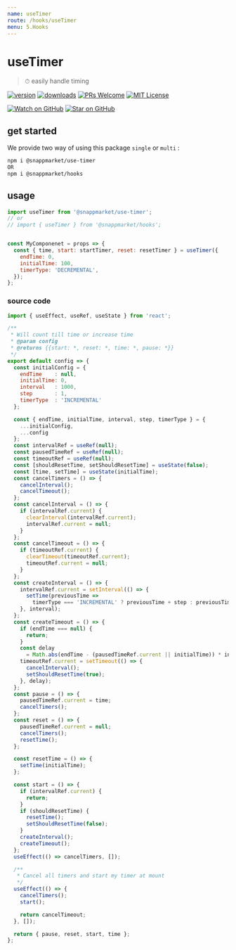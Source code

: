 ```yaml
---
name: useTimer
route: /hooks/useTimer
menu: 5.Hooks
---
```


# useTimer
> ⏱ easily handle timing

[![version](https://img.shields.io/npm/v/@snappmarket/use-timer.svg?style=flat-square)](https://www.npmjs.com/package/@snappmarket/use-timer)
[![downloads](https://img.shields.io/npm/dm/@snappmarket/use-timer.svg?style=flat-square)](http://www.npmtrends.com/@snappmarket/use-timer)
[![PRs Welcome](https://img.shields.io/badge/PRs-welcome-brightgreen.svg?style=flat-square)](http://makeapullrequest.com)
[![MIT License](https://img.shields.io/npm/l/@snappmarket/use-timer.svg?style=flat-square)](https://github.com/snappmarket/frontend-toolbox/tree/master/packages/useDidUpdateEffect/blob/master/LICENSE.md)

[![Watch on GitHub](https://img.shields.io/github/watchers/snappmarket/frontend-toolbox.svg?style=social)](https://github.com/snappmarket/frontend-toolbox/watchers)
[![Star on GitHub](https://img.shields.io/github/stars/snappmarket/frontend-toolbox.svg?style=social)](https://github.com/snappmarket/frontend-toolbox/stargazers)


## get started
We provide two way of using this package `single` or `multi` :
```bash
npm i @snappmarket/use-timer
OR
npm i @snappmarket/hooks
```

## usage
```javascript
import useTimer from '@snappmarket/use-timer';
// or
// import { useTimer } from '@snappmarket/hooks';


const MyComponenet = props => {
  const { time, start: startTimer, reset: resetTimer } = useTimer({
    endTime: 0,
    initialTime: 100,
    timerType: 'DECREMENTAL',
  });
};
```

### source code
```javascript
import { useEffect, useRef, useState } from 'react';

/**
 * Will count till time or increase time
 * @param config
 * @returns {{start: *, reset: *, time: *, pause: *}}
 */
export default config => {
  const initialConfig = {
    endTime    : null,
    initialTime: 0,
    interval   : 1000,
    step       : 1,
    timerType  : 'INCREMENTAL'
  };

  const { endTime, initialTime, interval, step, timerType } = {
    ...initialConfig,
    ...config
  };
  const intervalRef = useRef(null);
  const pausedTimeRef = useRef(null);
  const timeoutRef = useRef(null);
  const [shouldResetTime, setShouldResetTime] = useState(false);
  const [time, setTime] = useState(initialTime);
  const cancelTimers = () => {
    cancelInterval();
    cancelTimeout();
  };
  const cancelInterval = () => {
    if (intervalRef.current) {
      clearInterval(intervalRef.current);
      intervalRef.current = null;
    }
  };
  const cancelTimeout = () => {
    if (timeoutRef.current) {
      clearTimeout(timeoutRef.current);
      timeoutRef.current = null;
    }
  };
  const createInterval = () => {
    intervalRef.current = setInterval(() => {
      setTime(previousTime =>
        timerType === 'INCREMENTAL' ? previousTime + step : previousTime - step);
    }, interval);
  };
  const createTimeout = () => {
    if (endTime === null) {
      return;
    }
    const delay
      = Math.abs(endTime - (pausedTimeRef.current || initialTime)) * interval;
    timeoutRef.current = setTimeout(() => {
      cancelInterval();
      setShouldResetTime(true);
    }, delay);
  };
  const pause = () => {
    pausedTimeRef.current = time;
    cancelTimers();
  };
  const reset = () => {
    pausedTimeRef.current = null;
    cancelTimers();
    resetTime();
  };

  const resetTime = () => {
    setTime(initialTime);
  };

  const start = () => {
    if (intervalRef.current) {
      return;
    }
    if (shouldResetTime) {
      resetTime();
      setShouldResetTime(false);
    }
    createInterval();
    createTimeout();
  };
  useEffect(() => cancelTimers, []);

  /**
   * Cancel all timers and start my timer at mount
   */
  useEffect(() => {
    cancelTimers();
    start();

    return cancelTimeout;
  }, []);

  return { pause, reset, start, time };
};
```


